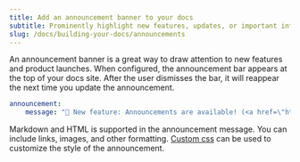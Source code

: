 ```yaml
---
title: Add an announcement banner to your docs
subtitle: Prominently highlight new features, updates, or important information
slug: /docs/building-your-docs/announcements
---
```


An announcement banner is a great way to draw attention to new features and product launches. When configured, the announcement bar appears at the top of your docs site. After the user dismisses the bar, it will reappear the next time you update the announcement.

```yaml docs.yml
announcement:
    message: "🚀 New feature: Announcements are available! (<a href=\"https://buildwithfern.com/learn/docs/building-your-docs/announcements\" target=\"_blank\">Learn more</a>) 🚀"
```

Markdown and HTML is supported in the announcement message. You can include links, images, and other formatting. [Custom css](/learn/docs/building-your-docs/custom-css-global-js#custom-css) can be used to customize the style of the announcement.
